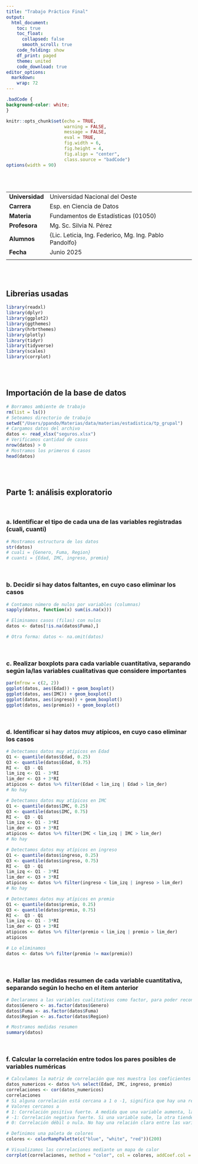 ```yaml
---
title: "Trabajo Práctico Final"
output: 
  html_document:
    toc: true
    toc_float:
      collapsed: false
      smooth_scroll: true
    code_folding: show
    df_print: paged
    theme: united
    code_download: true
editor_options: 
  markdown: 
    wrap: 72
---
```


```css
.badCode {
background-color: white;
}
```

```r
knitr::opts_chunk$set(echo = TRUE,
                      warning = FALSE, 
                      message = FALSE, 
                      eval = TRUE, 
                      fig.width = 6, 
                      fig.height = 4, 
                      fig.align = "center", 
                      class.source = "badCode") 
options(width = 90)
```

<br> <br>

|                 |                                                                             |
|-----------------|---------------------------------------------------------------------------- |
| **Universidad** | Universidad Nacional del Oeste                                              |
| **Carrera**     | Esp. en Ciencia de Datos                                                    |
| **Materia**     | Fundamentos de Estadísticas (01050)                                         |
| **Profesora**   | Mg. Sc. Silvia N. Pérez                                                     |
| **Alumnos**     | {Lic. Leticia, Ing. Federico, Mg. Ing. Pablo Pandolfo}                      |
| **Fecha**       | Junio 2025                                                                  |
|                 |                                                                             |

<br> <br>

## Librerias usadas

```r
library(readxl)
library(dplyr)
library(ggplot2)
library(ggthemes)
library(hrbrthemes)
library(plotly)
library(tidyr)
library(tidyverse)
library(scales)
library(corrplot)
```

<br> <br>

## Importación de la base de datos

```r
# Borramos ambiente de trabajo
rm(list = ls())
# Seteamos directorio de trabajo
setwd("/Users/ppando/Materias/data/materias/estadistica/tp_grupal")
# Cargamos datos del archivo
datos <- read_xlsx("seguros.xlsx")
# Verificamos cantidad de casos
nrow(datos) > 0
# Mostramos los primeros 6 casos
head(datos)                                                                 
```

<br> <br>

## Parte 1: análisis exploratorio

<br>

### a. Identificar el tipo de cada una de las variables registradas (cuali, cuanti)

```r
# Mostramos estructura de los datos
str(datos)
# cuali = {Genero, Fuma, Region}
# cuanti = {Edad, IMC, ingreso, premio}
```

<br>

### b. Decidir si hay datos faltantes, en cuyo caso eliminar los casos

```r
# Contamos número de nulos por variables (columnas)
sapply(datos, function(x) sum(is.na(x)))

# Eliminamos casos (filas) con nulos
datos <- datos[!is.na(datos$Fuma),]

# Otra forma: datos <- na.omit(datos)
```

<br>

### c. Realizar boxplots para cada variable cuantitativa, separando según la/las variables cualitativas que considere importantes 

```r
par(mfrow = c(2, 2))
ggplot(datos, aes(Edad)) + geom_boxplot()
ggplot(datos, aes(IMC)) + geom_boxplot()
ggplot(datos, aes(ingreso)) + geom_boxplot()
ggplot(datos, aes(premio)) + geom_boxplot()
```

<br>

### d. Identificar si hay datos muy atípicos, en cuyo caso eliminar los casos

```r
# Detectamos datos muy atípicos en Edad
Q1 <- quantile(datos$Edad, 0.25)
Q3 <- quantile(datos$Edad, 0.75)
RI <-  Q3 - Q1
lim_izq <- Q1 - 3*RI
lim_der <- Q3 + 3*RI
atipicos <- datos %>% filter(Edad < lim_izq | Edad > lim_der)
# No hay

# Detectamos datos muy atípicos en IMC
Q1 <- quantile(datos$IMC, 0.25)
Q3 <- quantile(datos$IMC, 0.75)
RI <-  Q3 - Q1
lim_izq <- Q1 - 3*RI
lim_der <- Q3 + 3*RI
atipicos <- datos %>% filter(IMC < lim_izq | IMC > lim_der)
# No hay

# Detectamos datos muy atípicos en ingreso
Q1 <- quantile(datos$ingreso, 0.25)
Q3 <- quantile(datos$ingreso, 0.75)
RI <-  Q3 - Q1
lim_izq <- Q1 - 3*RI
lim_der <- Q3 + 3*RI
atipicos <- datos %>% filter(ingreso < lim_izq | ingreso > lim_der)
# No hay

# Detectamos datos muy atípicos en premio
Q1 <- quantile(datos$premio, 0.25)
Q3 <- quantile(datos$premio, 0.75)
RI <-  Q3 - Q1
lim_izq <- Q1 - 3*RI
lim_der <- Q3 + 3*RI
atipicos <- datos %>% filter(premio < lim_izq | premio > lim_der)
atipicos

# Lo eliminamos
datos <- datos %>% filter(premio != max(premio))
```

<br>

### e. Hallar las medidas resumen de cada variable cuantitativa, separando según lo hecho en el ítem anterior

```r
# Declaramos a las variables cualitativas como factor, para poder reconocer categorias
datos$Genero <- as.factor(datos$Genero)
datos$Fuma <- as.factor(datos$Fuma)
datos$Region <- as.factor(datos$Region)

# Mostramos medidas resumen
summary(datos)
```

<br>

### f. Calcular la correlación entre todos los pares posibles de variables numéricas

```r
# Calculamos la matriz de correlación que nos muestra los coeficientes de correlación entre cada para de variables. 
datos_numericos <- datos %>% select(Edad, IMC, ingreso, premio)
correlaciones <- cor(datos_numericos)
correlaciones
# Si alguna correlación está cercana a 1 o -1, significa que hay una relación fuerte (positiva
# Valores cercanos a 
# 1: Correlación positiva fuerte. A medida que una variable aumenta, la otra también tiende a aumentar.
# -1: Correlación negativa fuerte. Si una variable sube, la otra tiende a bajar.
# 0: Correlación débil o nula. No hay una relación clara entre las variables.

# Definimos una paleta de colores
colores <- colorRampPalette(c("blue", "white", "red"))(200)

# Visualizamos las correlaciones mediante un mapa de calor
corrplot(correlaciones, method = "color", col = colores, addCoef.col = "black")
```

<br>